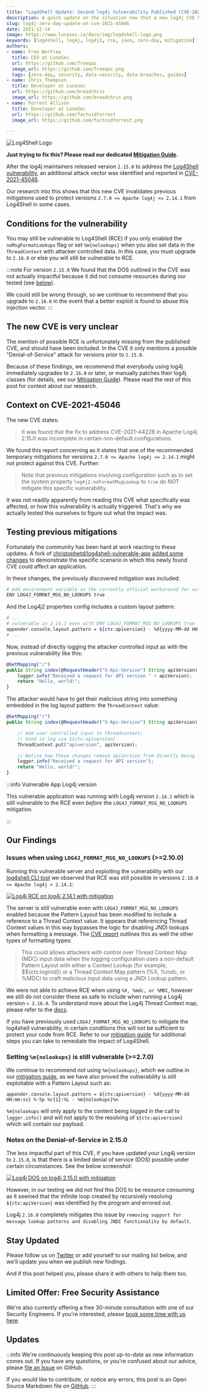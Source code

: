 ```yaml
---
title: "Log4Shell Update: Second log4j Vulnerability Published (CVE-2021-44228 + CVE-2021-45046)" 
description: A quick update on the situation now that a new log4j CVE has been created and patched in 2.16.0. We've done research and these are our findings.
slug: log4j-zero-day-update-on-cve-2021-45046
date: 2021-12-14
image: https://www.lunasec.io/docs/img/log4shell-logo.png
keywords: [log4shell, log4j, log4j2, rce, java, zero-day, mitigation]
authors:
- name: Free Wortley
  title: CEO at LunaSec
  url: https://github.com/freeqaz
  image_url: https://github.com/freeqaz.png
  tags: [zero-day, security, data-security, data-breaches, guides]
- name: Chris Thompson
  title: Developer at Lunasec
  url: https://github.com/breadchris
  image_url: https://github.com/breadchris.png
- name: Forrest Allison
  title: Developer at LunaSec
  url: https://github.com/factoidforrest
  image_url: https://github.com/factoidforrest.png

---
```

<!--
  ~ Copyright by LunaSec (owned by Refinery Labs, Inc)
  ~
  ~ Licensed under the Creative Commons Attribution-ShareAlike 4.0 International
  ~ (the "License"); you may not use this file except in compliance with the
  ~ License. You may obtain a copy of the License at
  ~
  ~ https://creativecommons.org/licenses/by-sa/4.0/legalcode
  ~
  ~ See the License for the specific language governing permissions and
  ~ limitations under the License.
  ~
-->

![Log4Shell Logo](https://www.lunasec.io/docs/img/log4shell-logo.png)

**Just trying to fix this? Please read our dedicated
[Mitigation Guide](https://www.lunasec.io/docs/blog/log4j-zero-day-mitigation-guide).**

After the log4j maintainers released version `2.15.0` to address the
[Log4Shell vulnerability](https://www.lunasec.io/docs/blog/log4j-zero-day/), an additional attack vector
was identified and reported in [CVE-2021-45046](https://cve.mitre.org/cgi-bin/cvename.cgi?name=CVE-2021-45046).

Our research into this shows that this new CVE invalidates previous mitigations used to protect versions
`2.7.0 <= Apache log4j <= 2.14.1` from Log4Shell in some cases.

## Conditions for the vulnerability

You may still be vulnerable to Log4Shell (RCE) if you only enabled the `noMsgFormatLookups` flag or set
`%m{nolookups}` when you also set data in the `ThreadContext` with attacker controlled data. In this case, you must
upgrade to `2.16.0` or else you will still be vulnerable to RCE.

:::note For version `2.15.0`
We found that the DOS outlined in the CVE was not actually impactful because it did not consume resources
during our tested (see [below](#notes-on-the-denial-of-service-in-2.15.0)).

We could still be wrong through, so we continue to recommend that you upgrade to `2.16.0` in the event that a better
exploit is found to abuse this injection vector.
:::

<!--truncate-->

## The new CVE is very unclear

The mention of possible RCE is unfortunately missing from the published CVE, and should have been included. In the CVE
it only mentions a possible "Denial-of-Service" attack for versions prior to `2.15.0`.

Because of these findings, we recommend that everybody using log4j immediately upgrades to `2.16.0` or later, or manually
patches their log4j classes (for details, see our
[Mitigation Guide](https://www.lunasec.io/docs/blog/log4j-zero-day-mitigation-guide)). Please read the rest of this post for context about
our research.

## Context on CVE-2021-45046

The new CVE states:

> It was found that the fix to address CVE-2021-44228 in Apache Log4j 2.15.0 was incomplete in certain non-default configurations.

We found this report concerning as it states that one of the recommended temporary mitigations for versions
`2.7.0 <= Apache log4j <= 2.14.1`
might not protect against this CVE. Further:

> Note that previous mitigations involving configuration such as to set the system property `log4j2.noFormatMsgLookup` to `true` do NOT mitigate this specific vulnerability.

It was not readily apparently from reading this CVE what specifically was affected, or how this vulnerability is actually
triggered. That's why we actually tested this ourselves to figure out what the impact was.

## Testing previous mitigations

Fortunately the community has been hard at work reacting to these updates. A fork of
[christophetd/log4shell-vulnerable-app](https://github.com/christophetd/log4shell-vulnerable-app)
[added some changes](https://github.com/kmindi/log4shell-vulnerable-app/commit/e539f7e9a0c81e2c580d63caff5f4eae14033f19)
to demonstrate the specific scenario in which this newly found CVE could affect an application.

In these changes, the previously discovered mitigation was included:

```bash
# Add environment variable as the currently official workaround for vulnerable versions of log4j2 (e.g. 2.14.1)
ENV LOG4J_FORMAT_MSG_NO_LOOKUPS true
```

And the Log4j2 properties config includes a custom layout pattern:

```bash
# ...
# vulnerable in 2.14.1 even with ENV LOG4J_FORMAT_MSG_NO_LOOKUPS true
appender.console.layout.pattern = ${ctx:apiversion} - %d{yyyy-MM-dd HH:mm:ss} %-5p %c{1}:%L - %m%n
# ...
```

Now, instead of directly logging the attacker controlled input as with the previous vulnerability like this:

```ts
@GetMapping("/")
public String index(@RequestHeader("X-Api-Version") String apiVersion) {
    logger.info("Received a request for API version " + apiVersion);
    return "Hello, world!";
}
```

The attacker would have to get their malicious string into something embedded in the log layout pattern: the `ThreadContext` value:

```ts
@GetMapping("/")
public String index(@RequestHeader("X-Api-Version") String apiVersion) {

    // Add user controlled input to threadcontext;
    // Used in log via ${ctx:apiversion}
    ThreadContext.put("apiversion", apiVersion);

    // Notice how these changes remove apiVersion from directly being logged
    logger.info("Received a request for API version");
    return "Hello, world!";
}
```

:::info Vulnerable App Log4j version

This vulnerable application was running with Log4j version `2.14.1` which is still vulnerable to the RCE even
_before_ the `LOG4J_FORMAT_MSG_NO_LOOKUPS` mitigation.

:::

## Our Findings

### Issues when using `LOG4J_FORMAT_MSG_NO_LOOKUPS` (>=2.10.0)

Running this vulnerable server and exploiting the vulnerability with our [log4shell CLI tool](https://github.com/lunasec-io/lunasec/tree/master/tools/log4shell)
we observed that RCE was still possible in versions `2.10.0 <= Apache log4j < 2.14.1`:

[![Log4j RCE on log4j 2.14.1 with mitigation](/img/log4shell-CVE-2021-45046-exploitation-with-mitigation.png)](/img/log4shell-CVE-2021-45046-exploitation-with-mitigation.png)

The server is still vulnerable even with `LOG4J_FORMAT_MSG_NO_LOOKUPS` enabled because the Pattern Layout has been modified
to include a reference to a Thread Context value. It appears that referencing Thread Context values in this way bypasses
the logic for disabling JNDI lookups when formatting a message. The [CVE report](https://cve.mitre.org/cgi-bin/cvename.cgi?name=CVE-2021-45046)
outlines this as well the other types of formatting types:

> This could allows attackers with control over Thread Context Map (MDC) input data when the logging configuration uses
a non-default Pattern Layout with either a Context Lookup (for example, $${ctx:loginId}) or a Thread Context Map pattern
(%X, %mdc, or %MDC) to craft malicious input data using a JNDI Lookup pattern.

We were not able to achieve RCE when using `%X, %mdc, or %MDC`, however we still do not consider these as safe to include
when running a Log4j version `< 2.16.0`. To understand more about the Log4j Thread Context map, please refer to the [docs](https://logging.apache.org/log4j/2.x/manual/thread-context.html).

If you have previously used `LOG4J_FORMAT_MSG_NO_LOOKUPS` to mitigate the log4shell vulnerability, in certain conditions
this will not be sufficient to protect your code from RCE. Refer to our [mitigation guide](https://www.lunasec.io/docs/blog/log4j-zero-day-mitigation-guide)
for additional steps you can take to remediate the impact of Log4Shell.

### Setting `%m{nolookups}` is still vulnerable (>=2.7.0)

We continue to recommend _not_ using `%m{nolookups}`, which we outline in our [mitigation guide](https://www.lunasec.io/docs/blog/log4j-zero-day-mitigation-guide), as we have also
proved the vulnerability is still exploitable with a Pattern Layout such as:

```
appender.console.layout.pattern = ${ctx:apiversion} - %d{yyyy-MM-dd HH:mm:ss} %-5p %c{1}:%L - %m{nolookups}%n
```

`%m{nolookups` will only apply to the content being logged in the call to `logger.info()` and will not apply to the
resolving of `${ctx:apiversion}` which will contain our payload.

### Notes on the Denial-of-Service in 2.15.0

The less impactful part of this CVE, if you have updated your Log4j version to `2.15.0`, is that there is a limited
denial of service (DOS) possible under certain circumstances. See the below screenshot:

[![Log4j DOS on log4j 2.15.0 with mitigation](/img/log4shell-CVE-2021-45046-dos-with-mitigation.png)](/img/log4shell-CVE-2021-45046-dos-with-mitigation.png)

However, in our testing we did not find this DOS to be resource consuming as it seemed that the infinite loop created by recursively
resolving `${ctx:apiVersion}` was identified by the program and errored out.

Log4j `2.16.0` completely mitigates this issue by `removing support for message lookup patterns and disabling JNDI functionality by default`.

## Stay Updated

Please follow us on [Twitter](https://twitter.com/LunaSecIO) or add yourself to our mailing list below, and we'll
update you when we publish new findings.

And if this post helped you, please share it with others to help them too.


<ContactForm/>

## Limited Offer: Free Security Assistance

We're also currently offering a free 30-minute consultation with one of our Security Engineers. If you're interested,
please [book some time with us here](https://lunasec.youcanbook.me/).

## Updates

:::info
We're continuously keeping this post up-to-date as new information comes out. If you have any questions, or you're
confused about our advice, please [file an Issue](https://github.com/lunasec-io/lunasec/issues) on GitHub.

If you would like to contribute, or notice any errors, this post is an Open Source Markdown file on
[GitHub](https://github.com/lunasec-io/lunasec/blob/master/docs/blog/2021-12-14-log4j-zero-day-update-on-CVE-2021-45046.mdx).
:::

